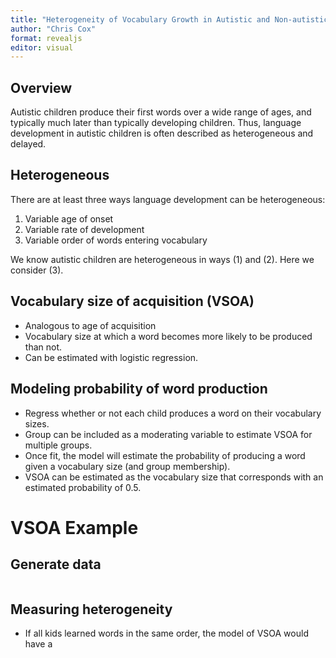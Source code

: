 ```yaml
---
title: "Heterogeneity of Vocabulary Growth in Autistic and Non-autistic Children"
author: "Chris Cox"
format: revealjs
editor: visual
---
```


## Overview {.smaller}

Autistic children produce their first words over a wide range of ages, and typically much later than typically developing children. Thus, language development in autistic children is often described as heterogeneous and delayed. 


## Heterogeneous {.smaller}

There are at least three ways language development can be heterogeneous:

 1. Variable age of onset
 2. Variable rate of development
 3. Variable order of words entering vocabulary

We know autistic children are heterogeneous in ways (1) and (2). Here we consider (3).

## Vocabulary size of acquisition (VSOA)

* Analogous to age of acquisition
* Vocabulary size at which a word becomes more likely to be produced than not.
* Can be estimated with logistic regression.


## Modeling probability of word production {.smaller}

* Regress whether or not each child produces a word on their vocabulary sizes.
* Group can be included as a moderating variable to estimate VSOA for multiple groups.
* Once fit, the model will estimate the probability of producing a word given a vocabulary size (and group membership).
* VSOA can be estimated as the vocabulary size that corresponds with an estimated probability of 0.5.


# VSOA Example

## Generate data

```r

```


## Measuring heterogeneity

* If all kids learned words in the same order, the model of VSOA would have a 
